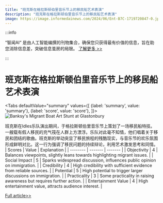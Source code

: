 ```yaml
---
title: "班克斯在格拉斯顿伯里音乐节上的移民船艺术表演"
description: "班克斯在格拉斯顿伯里音乐节上的移民船艺术表演"
image: https://image.informedainews.com/2024/06/Ent-B7C-1719720847-0.jpg
---
```



:::info

“智闻AI“ 是由人工智能编撰的刊物集合，确保您只获得最有价值的信息，旨在助您消除信息差，突破信息茧房的局限。  [了解更多 >>](/)

:::

# 班克斯在格拉斯顿伯里音乐节上的移民船艺术表演


<Tabs
	defaultValue="summary"
	values={[
	{label: 'summary', value: 'summary'},
	{label: 'score', value: 'score'},
]}>
<TabItem value="summary">
<img
  src="https://image.informedainews.com/2024/06/Ent-B7C-1719720847-0.jpg"
  alt="Banksy's Migrant Boat Art Stunt at Glastonbury"
/>



班克斯在Idles乐队演出期间，于格拉斯顿伯里音乐节上策划了一场移民船特技。一艘载有假人移民的充气筏在人群上方漂浮。乐队对此毫不知情，他们唱着关于移民和团结的歌曲。班克斯的举动突显了移民旅程的残酷现实，与音乐节的欢乐氛围形成鲜明对比。这一行为强调了移民问题的持续辩论，利用艺术激发思考和同情。
</TabItem>
<TabItem value="score">
	| Scores     | Value   | Explanation |
	| -------- | ------- | ------- |
	| Objectivity  | 4    | Balances viewpoints, slightly leans towards highlighting migrant issues.    |
	| Social Impact | 5     | Sparks widespread discussion, influences public opinion on immigration.    |
	| Credibility    | 4    | High credibility with sufficient evidence from reliable sources.    |
	| Potential    | 5    | High potential to trigger larger discussions on immigration.    |
	| Practicality    | 3    | Some practicality in raising awareness but requires further action.    |
	| Entertainment Value    | 4    | High entertainment value, attracts audience interest.    |
</TabItem>
</Tabs>

[Full article>>](https://www.theguardian.com/music/article/2024/jun/29/banksy-launches-inflatable-migrant-boat-artwork-during-idles-glastonbury-set)

